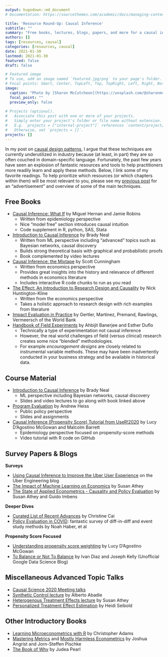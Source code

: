 ```yaml
---
output: hugodown::md_document
# Documentation: https://sourcethemes.com/academic/docs/managing-content/

title: 'Resource Round-Up: Causal Inference'
subtitle: ""
summary: "Free books, lectures, blogs, papers, and more for a causal inference crash course"
authors: []
tags: [resources, causal]
categories: [resources, causal]
date: 2021-01-30
lastmod: 2021-01-30
featured: false
draft: false

# Featured image
# To use, add an image named `featured.jpg/png` to your page's folder.
# Focal points: Smart, Center, TopLeft, Top, TopRight, Left, Right, BottomLeft, Bottom, BottomRight.
image:
  caption: "Photo by [Sharon McCutcheon](https://unsplash.com/@sharonmccutcheon) on Unsplash"
  focal_point: ""
  preview_only: false
  
# Projects (optional).
#   Associate this post with one or more of your projects.
#   Simply enter your project's folder or file name without extension.
#   E.g. `projects = ["internal-project"]` references `content/project/deep-learning/index.md`.
#   Otherwise, set `projects = []`.
projects: []
---
```


In my post on [causal design patterns](/post/causal-design-patterns/), I argue that these techniques are currently underutilized in industry because (at least, in part) they are so often couched in domain-specific language. Fortunately, the past few years have seen an explosion of fantastic resources and tools to help practitioners more readily learn and apply these methods. Below, I link some of my favorite readings. To help prioritize which resources (or which chapters within them) will be most relevant to you, please see my [previous post](/post/causal-design-patterns/) for an "advertisement" and overview of some of the main techniques.

## Free Books

- [Causal Inference: What If](https://www.hsph.harvard.edu/miguel-hernan/causal-inference-book/) by Miguel Hernan and Jamie Robins
  + Written from epidemiology perspective
  + Nice "model free" section introduces causal intuition
  + Code supplement in R, python, SAS, Stata
- [Introduction to Causal Inference](https://www.bradyneal.com/causal-inference-course) by Brady Neal
  + Written from ML perspective including "advanced" topics such as Bayesian networks, causal discovery
  + Builds strong theoretical basis with graphical and probabilistic proofs
  + Book complemented by video lectures
- [Causal Inference: the Mixtape](https://mixtape.scunning.com/) by Scott Cunningham
  + Written from economics perspective
  + Provides great insights into the history and relevance of different methods in economics literature
  + Includes interactive R code chunks to run as you read
- [The Effect: An Introduction to Research Design and Causality](https://nickchk.com/causalitybook.html) by Nick Huntington-Kline
  + Written from the economics perspective
  + Takes a holistic approach to research design with rich examples from literature
- [Impact Evaluation in Practice](https://openknowledge.worldbank.org/handle/10986/25030) by Gertler, Martinez, Premand, Rawlings, Vermeersch of the World Bank
- [Handbook of Field Experiments](https://www.povertyactionlab.org/page/handbook-field-experiments) by Ahbijit Banerjee and Esther Duflo
  + Technically a type of experimentation not causal inference
  + However, the real world challenges of field (versus clinical) research creates some nice "blended" methodologies. 
  + For example *encouragement designs* are closely related to instrumental variable methods. These may have been inadvertently conducted in your business strategy and be available in historical data.

## Course Material 

- [Introduction to Causal Inference](https://www.bradyneal.com/causal-inference-course) by Brady Neal
  + ML perspective including Bayesian networks, causal discovery
  + Slides and video lectures to go along with book linked above
- [Program Evaluation](https://evalf19.classes.andrewheiss.com/) by Andrew Heiss
  + Public policy perspective 
  + Slides and assignments
- [Causal Inference (Propensity Score) Tutorial from UseR!2020](https://github.com/LucyMcGowan/user2020-causal-inference) by Lucy D'Agostino McGowan and Malcolm Barrett
  + Epidemiology perspective focused on propensity-score methods
  + Video tutorial with R code on GitHub

## Survey Papers & Blogs

**Surveys**

- [Using Causal Inference to Improve the Uber User Experience](https://eng.uber.com/causal-inference-at-uber/) on the Uber Engineering blog
- [The Impact of Machine Learning on Economics](https://www.nber.org/system/files/chapters/c14009/c14009.pdf) by Susan Athey
- [The State of Applied Econometrics - Causality and Policy Evaluation](https://arxiv.org/abs/1607.00699) by Susan Athey and Guido Imbens

**Deeper Dives**

- [Curated List of Recent Advances](https://christinecai.github.io/PublicGoods/applied_micro_methods.pdf) by Christine Cai
- [Policy Evaluation in COVID](https://arxiv.org/abs/2009.01940): fantastic survey of diff-in-diff and event study methods by Noah Haber, et al

**Propensity Score Focused**

- [Understanding propensity score weighting](https://livefreeordichotomize.com/2019/01/17/understanding-propensity-score-weighting/) by Lucy D'Agostino McGowan
- [To Balance or Not To Balance](https://www.unofficialgoogledatascience.com/2016/06/to-balance-or-not-to-balance.html) by Ivan Diaz and Joseph Kelly (Unofficial Google Data Science Blog)

## Miscellaneous Advanced Topic Talks

- [Causal Science 2020 Meeting talks](https://causalscience.org/programme/about/)
- [Synthetic Control lecture](https://www.youtube.com/watch?v=nKzNp-qpE-I&list=PLoazKTcS0RzZ1SUgeOgc6SWt51gfT80N0&index=11) by Alberto Abadie
- [Heterogenous Treatment Effects lecture](https://www.youtube.com/watch?v=oZoizsX3bts&list=PLoazKTcS0RzZ1SUgeOgc6SWt51gfT80N0&index=7) by Susan Athey
- [Personalized Treatment Effect Estimation](https://www.youtube.com/watch?v=NRzObclZVT8) by Heidi Seibold

## Other Introductory Books

- [Learning Microeconometrics with R](https://www.routledge.com/Learning-Microeconometrics-with-R/Adams/p/book/9780367255381) by Christopher Adams
- [Mastering Metrics](https://www.amazon.com/gp/product/0691152845/ref=ox_sc_act_title_3?smid=ATVPDKIKX0DER&psc=1) and [Mostly Harmless Econometrics](https://www.amazon.com/Mostly-Harmless-Econometrics-Empiricists-Companion/dp/0691120358/ref=pd_sbs_14_1/134-6784964-9794862?_encoding=UTF8&pd_rd_i=0691120358&pd_rd_r=ebba5491-d197-4e79-be24-ec7e1c2bda17&pd_rd_w=xvRCC&pd_rd_wg=dpUZo&pf_rd_p=bc074051-81d1-4874-a3fd-fd0c867ce3b4&pf_rd_r=69D56CVPRFHAWNKFARBY&psc=1&refRID=69D56CVPRFHAWNKFARBY) by Joshua Angrist and Jorn-Steffen Pischke
- [The Book of Why](https://www.amazon.com/Book-Why-Science-Cause-Effect/dp/046509760X/ref=sr_1_1?dchild=1&keywords=book+of+why&qid=1596111613&s=books&sr=1-1) by Judea Pearl




